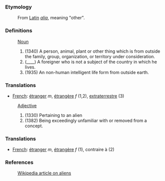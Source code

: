 ===Etymology===
:From [[Latin]] ''[[alia]]'', meaning "other".


===Definitions===
:[[Noun]]
:#(1340) A person, animal, plant or other thing which is from outside the family, group, organization, or territory under consideration.
:# (____) A foreigner who is not a subject of the country in which he lives.
:#(1935) An non-human intelligent life form from outside earth.

===Translations===
*[[French]]: [[étranger]] ''m'', [[étrangère]] ''f'' (1,2), [[extraterrestre]] (3)

:[[Adjective]]
:#(1330) Pertaining to an alien
:#(1382) Being exceedingly unfamiliar with or removed from a concept.

===Translations===
*[[French]]: [[étranger]] ''m'', [[étrangère]] ''f'' (1), contraire à (2)

===References===
:[[w:Alien|Wikipedia article on aliens]]